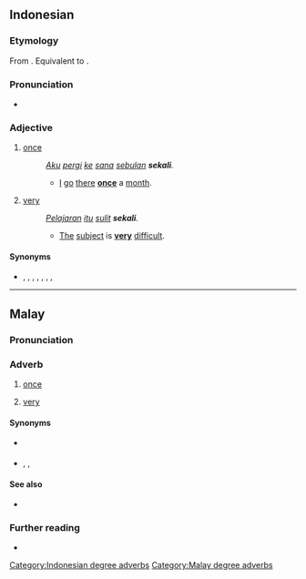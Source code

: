 ==Indonesian==

===Etymology===
From {{inh|id|ms|sekali}}. Equivalent to
{{prefix|id|se|kali}}.

===Pronunciation===
* {{IPA|id|/sə.ka.li/}}

===Adjective===
{{head|id|adjective}}

# [[once]]
#: ''[[aku|Aku]] [[pergi]] [[ke]] [[sana]] [[bulan|sebulan]] '''sekali'''.''
#:* [[I]] [[go]] [[there]] '''[[once]]''' a [[month]].
# [[very]]
#: ''[[pelajaran|Pelajaran]] [[itu]] [[sulit]] '''sekali'''.''
#:* [[the|The]] [[subject]] is '''[[very]]''' [[difficult]].

====Synonyms====
* {{sense|very}} {{l|id|amat}}, {{l|id|banget}}, {{l|id|begitu}}, {{l|id|benar}}, {{l|id|nian}}, {{l|id|sangat}}, {{l|id|sungguh}}, {{l|id|terlalu}}

[[Category:Indonesian degree adverbs]]

----

==Malay==

===Pronunciation===
{{rfp|ms}}

===Adverb===
{{ms-adv|j=سکالي}}

# [[once]]
#: {{ux|ms|Ambil ubat ini sehari '''sekali''' sehingga sembuh.|Take this medicine '''once''' a day until you're cured.}}
# [[very]]
#: {{ux|ms|Indah '''sekali''' pemandangan di sini.|'''What a''' beautiful view we have here.}}

====Synonyms====
* {{sense|once}} {{l|ms|satu}} {{l|ms|kali}}
* {{sense|very}} {{l|ms|amat}}, {{l|ms|sangat}}, {{l|id|sungguh}}

====See also====
* {{l|ms|begitu}}

===Further reading===
* {{R:PRPM}}

[[Category:Malay degree adverbs]]